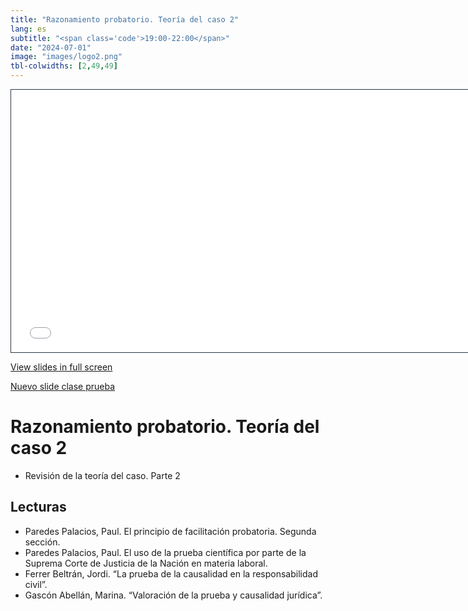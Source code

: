 ```yaml
---
title: "Razonamiento probatorio. Teoría del caso 2"
lang: es
subtitle: "<span class='code'>19:00-22:00</span>"
date: "2024-07-01"
image: "images/logo2.png"
tbl-colwidths: [2,49,49]
---
```


```{=html}
<iframe class="slide-deck" src="../materials/2024-15-PRUEBA-02.html" height="420" width="747" style="border: 1px solid #2e3846;"></iframe>
```

[View slides in full screen](../materials/2024-15-PRUEBA-02.html)

[Nuevo slide clase prueba](../materials/slides-prueba-color.html)

# Razonamiento probatorio. Teoría del caso 2

-   Revisión de la teoría del caso. Parte 2

## Lecturas

-   Paredes Palacios, Paul. El principio de facilitación probatoria. Segunda sección.
-   Paredes Palacios, Paul. El uso de la prueba científica por parte de la Suprema Corte de Justicia de la Nación en materia laboral. 
-   Ferrer Beltrán, Jordi. “La prueba de la causalidad en la responsabilidad civil”.
-   Gascón Abellán, Marina. “Valoración de la prueba y causalidad jurídica”. 